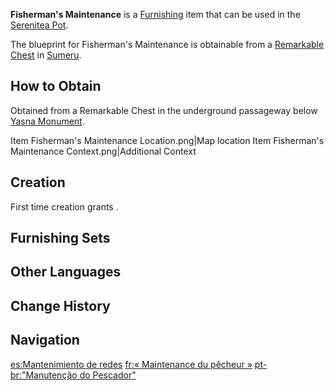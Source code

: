 {{Furnishing Infobox
|id             = 370319
|image          = Item Fisherman's Maintenance.png
|category       = Building
|subcategory    = Mercantile
|quality        = 3
|adeptal_energy = 60
|load           = 65
|reduced_load   = 47
|description    = A simple wooden shed. Its main structure is made from [[Brightwood]] and [[Adhigama Wood]]. Such sheds are usually built with surplus material from large buildings or the usable remnants of torn-down dilapidated houses to save as much cost as possible. The topping fabric is also often a discarded carpet. In most cases, such sheds only serve as temporary storage for commodities and crates awaiting delivery.
|blueprint      = Remarkable Chest
|source1        = 
}}
'''Fisherman's Maintenance''' is a [[Furnishing]] item that can be used in the [[Serenitea Pot]].

The blueprint for Fisherman's Maintenance is obtainable from a [[Remarkable Chest]] in [[Sumeru]].

==How to Obtain==
Obtained from a Remarkable Chest in the underground passageway below [[Yasna Monument]].
<gallery>
Item Fisherman's Maintenance Location.png|Map location
Item Fisherman's Maintenance Context.png|Additional Context
</gallery>

==Creation==
First time creation grants {{Item|Trust|24|x=60}}.
{{Recipe
|type = Creation
|time = 14h
|Brightwood = 6
|Adhigama Wood = 6
|sort = Brightwood;Adhigama Wood
}}

==Furnishing Sets==
{{Craft Usage|type=Furnishing Set}}

==Other Languages==
{{Other Languages
|default_hidden = 1
|en      = Fisherman's Maintenance
|zhs     = 「渔采的修旧利废」
|zhs_rm  = "Yúcǎi de Xiūjiù-lìfèi"
|zht     = 「漁採的修舊利廢」
|zht_rm  = "Yúcǎi de Xiūjiù-lìfèi"
|ja      = 「漁労の廃物利用」
|ja_rm   = "Gyorou no Haibutsu-riyou"
|ko      = 「어부의 재활용」
|ko_rm   = "Eobu-ui Jaehwalyong"
|es      = Mantenimiento de redes
|fr      = «&nbsp;Maintenance du pêcheur&nbsp;»
|ru      = Рыбацкий ремонт
|th      = "ความพอเพียงของชาวประมง"
|th_rm   = 
|vi      = Tận Dụng Đánh Bắt
|de      = „Wartungsarbeiten des Fischers“
|id      = Perawatan Nelayan
|pt      = "Manutenção do Pescador"
|tr      = Balıkçının Bakımı
|it      = Manutenzione del pescatore
}}

==Change History==
{{Change History|3.0}}

==Navigation==
{{Furnishing Navbox|exterior}}

[[es:Mantenimiento de redes]]
[[fr:« Maintenance du pêcheur »]]
[[pt-br:"Manutenção do Pescador"]]
